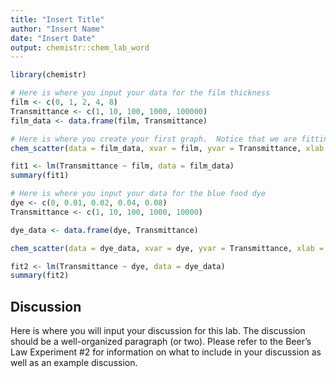 ```yaml
---
title: "Insert Title"
author: "Insert Name"
date: "Insert Date"
output: chemistr::chem_lab_word
---
```


```r
library(chemistr)
```        


```r
# Here is where you input your data for the film thickness
film <- c(0, 1, 2, 4, 8)
Transmittance <- c(1, 10, 100, 1000, 100000)
film_data <- data.frame(film, Transmittance)
```

```r
# Here is where you create your first graph.  Notice that we are fitting the data to the line Y=mX+b.  Determine whether this data fits well to this line and comment on this in the caption.  In order to get the slope of your fit line, run this chunk.  The value given in the console from `summary()` on the fitted model gives the slope and intercept of the best fit line (m and b in the equation above) as well as the R-squared value. If this is a good model, include this slope and its meaning in the graph caption. 
chem_scatter(data = film_data, xvar = film, yvar = Transmittance, xlab = "Axis Label", ylab = "Axis Label")
```

```r
fit1 <- lm(Transmittance ~ film, data = film_data)
summary(fit1)
```



```r
# Here is where you input your data for the blue food dye
dye <- c(0, 0.01, 0.02, 0.04, 0.08)
Transmittance <- c(1, 10, 100, 1000, 10000)

dye_data <- data.frame(dye, Transmittance)
```

```r

chem_scatter(data = dye_data, xvar = dye, yvar = Transmittance, xlab = "Axis Label", ylab = "Axis Label")
```

```r
fit2 <- lm(Transmittance ~ dye, data = dye_data)
summary(fit2)
```

## Discussion

Here is where you will input your discussion for this lab. The discussion should be a well-organized paragraph (or two).  Please refer to the Beer's Law Experiment #2 for information on what to include in your discussion as well as an example discussion.
